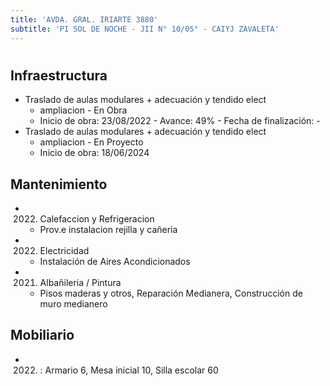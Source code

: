 ```yaml
---
title: 'AVDA. GRAL. IRIARTE 3880'
subtitle: 'PI SOL DE NOCHE - JII N° 10/05° - CAIYJ ZAVALETA'
---
```


#
## Infraestructura

* Traslado de aulas modulares + adecuación y tendido elect 
    + ampliacion - En Obra 
    + Inicio de obra: 23/08/2022 - Avance: 49% - Fecha de finalización: - 


* Traslado de aulas modulares + adecuación y tendido elect 
    + ampliacion - En Proyecto 
    + Inicio de obra: 18/06/2024 






## Mantenimiento

*  (2022) Calefaccion y Refrigeracion 
    + Prov.e instalacion rejilla y cañeria

*  (2022) Electricidad 
    + Instalación de Aires Acondicionados

*  (2021) Albañileria / Pintura 
    + Pisos maderas y otros, Reparación Medianera, Construcción de muro medianero





## Mobiliario

*  (2022) : Armario 6, Mesa inicial 10, Silla escolar 60 



